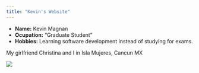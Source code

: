 ```yaml
---
title: "Kevin's Website"
---
```


- __Name:__ Kevin Magnan
- __Ocupation:__ "Graduate Student"
- __Hobbies:__ Learning software development instead of studying for exams. 

My girlfriend Christina and I in Isla Mujeres, Cancun MX

![](cover_pic.jpg)